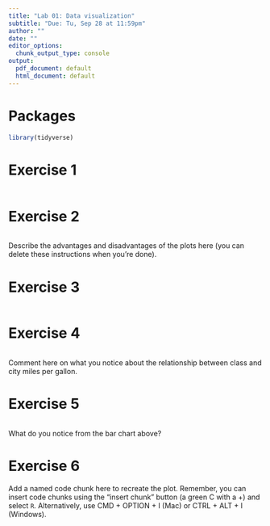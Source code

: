```yaml
---
title: "Lab 01: Data visualization"
subtitle: "Due: Tu, Sep 28 at 11:59pm"
author: ""
date: ""
editor_options: 
  chunk_output_type: console
output:
  pdf_document: default
  html_document: default
---
```


# Packages

```r
library(tidyverse)
``` 

# Exercise 1

```r

```

# Exercise 2

```r

```

Describe the advantages and disadvantages of the plots here (you can delete
these instructions when you're done).

# Exercise 3

```r

```

# Exercise 4

```r

```

Comment here on what you notice about the relationship between class and city
miles per gallon.

# Exercise 5

```r

```

What do you notice from the bar chart above?

# Exercise 6

Add a named code chunk here to recreate the plot. Remember, you can insert
code chunks using the "insert chunk" button (a green C with a +) and select `R`. Alternatively, use CMD + OPTION + I (Mac) or CTRL + ALT + I (Windows).